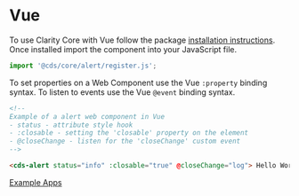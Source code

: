 
<Meta title="Documentation/Vue" />

<Story id="stories-clarity--theme-switcher" inline={true} />

# Vue

To use Clarity Core with Vue follow the package <a href="./?path=/docs/documentation-getting-started--page">installation instructions</a>.
Once installed import the component into your JavaScript file.

```typescript
import '@cds/core/alert/register.js';
```

To set properties on a Web Component use the Vue <code>:property</code> binding syntax.
To listen to events use the Vue <code>@event</code> binding syntax.

```html
<!--
Example of a alert web component in Vue
- status - attribute style hook
- :closable - setting the 'closable' property on the element
- @closeChange - listen for the 'closeChange' custom event
-->

<cds-alert status="info" :closable="true" @closeChange="log"> Hello World </cds-alert>`
```

<a href="https://github.com/vmware/clarity/tree/master/apps" target="_blank" rel="noopener">
  <cds-button>Example Apps</cds-button>
</a>
